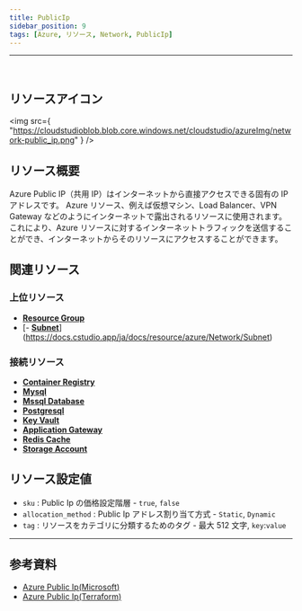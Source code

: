 ```yaml
---
title: PublicIp
sidebar_position: 9
tags: [Azure, リソース, Network, PublicIp]
---
```


<hr />
<br />

## リソースアイコン

<img
    src={
        "https://cloudstudioblob.blob.core.windows.net/cloudstudio/azureImg/network-public_ip.png"
    }
/>

## リソース概要

Azure Public IP（共用 IP）はインターネットから直接アクセスできる固有の IP アドレスです。
Azure リソース、例えば仮想マシン、Load Balancer、VPN Gateway などのようにインターネットで露出されるリソースに使用されます。
これにより、Azure リソースに対するインターネットトラフィックを送信することができ、インターネットからそのリソースにアクセスすることができます。

## 関連リソース

### 上位リソース

-   [**Resource Group**](https://docs.cstudio.app/ja/docs/resource/azure/Base/ResourceGroup)
-   [- [**Subnet**](https://docs.cstudio.app/ja/docs/resource/azure/Network/Subnet)](https://docs.cstudio.app/ja/docs/resource/azure/Network/Subnet)

### 接続リソース

-   [**Container Registry**](https://docs.cstudio.app/ja/docs/resource/azure/Container/ContainerRegistry)
-   [**Mysql**](https://docs.cstudio.app/ja/docs/resource/azure/Database/Mysql)
-   [**Mssql Database**](https://docs.cstudio.app/ja/docs/resource/azure/Database/MssqlDatabase)
-   [**Postgresql**](https://docs.cstudio.app/ja/docs/resource/azure/Database/Postgresql)
-   [**Key Vault**](https://docs.cstudio.app/ja/docs/resource/azure/KeyVault)
-   [**Application Gateway**](https://docs.cstudio.app/ja/docs/resource/azure/Network/ApplicationGateway)
-   [**Redis Cache**](https://docs.cstudio.app/ja/docs/resource/azure/RedisCache/)
-   [**Storage Account**](https://docs.cstudio.app/ja/docs/resource/azure/Storage/StorageAccount)

## リソース設定値

-   `sku` : Public Ip の価格設定階層 - `true`, `false`
-   `allocation_method` : Public Ip アドレス割り当て方式 - `Static`, `Dynamic`
-   `tag` : リソースをカテゴリに分類するためのタグ - 最大 512 文字, `key`:`value`

---

## 参考資料

-   [Azure Public Ip(Microsoft)](https://learn.microsoft.com/ko-kr/azure/virtual-network/ip-services/public-ip-addresses)
-   [Azure Public Ip(Terraform)](https://registry.terraform.io/providers/hashicorp/azurerm/latest/docs/resources/public_ip)
